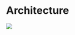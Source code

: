 # Architecture

![](https://raw.githubusercontent.com/sound-scape-explorer/sound-scape-explorer/main/assets/architecture.png)
